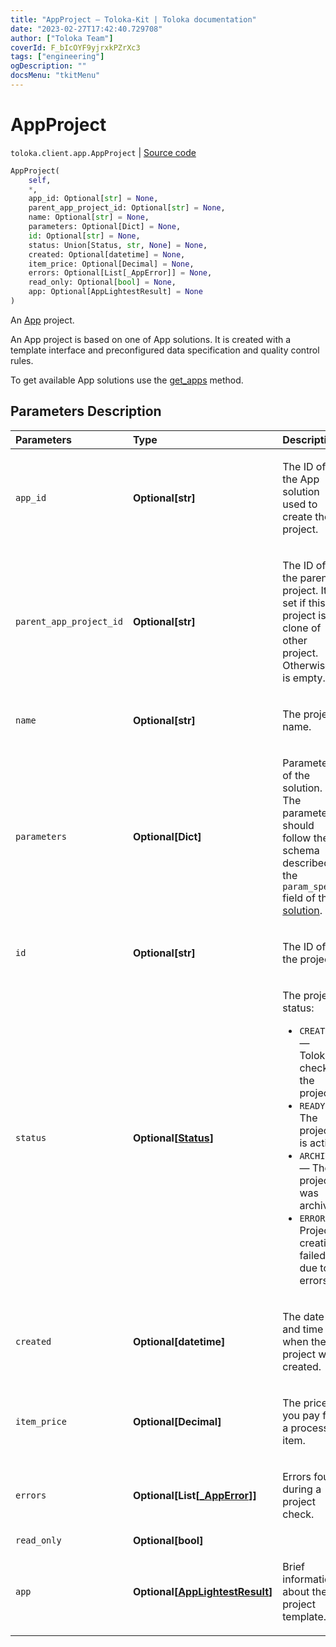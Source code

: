 ```yaml
---
title: "AppProject — Toloka-Kit | Toloka documentation"
date: "2023-02-27T17:42:40.729708"
author: ["Toloka Team"]
coverId: F_bIcOYF9yjrxkPZrXc3
tags: ["engineering"]
ogDescription: ""
docsMenu: "tkitMenu"
---
```


# AppProject
`toloka.client.app.AppProject` | [Source code](https://github.com/Toloka/toloka-kit/blob/v1.1.4/src/client/app/__init__.py#L45)

```python
AppProject(
    self,
    *,
    app_id: Optional[str] = None,
    parent_app_project_id: Optional[str] = None,
    name: Optional[str] = None,
    parameters: Optional[Dict] = None,
    id: Optional[str] = None,
    status: Union[Status, str, None] = None,
    created: Optional[datetime] = None,
    item_price: Optional[Decimal] = None,
    errors: Optional[List[_AppError]] = None,
    read_only: Optional[bool] = None,
    app: Optional[AppLightestResult] = None
)
```

An [App](/docs/apps/) project.

An App project is based on one of App solutions. It is created with a template interface and preconfigured data specification and quality control rules.

To get available App solutions use the [get_apps](/docs/toloka-kit/reference/toloka.client.TolokaClient.get_apps) method.

## Parameters Description

| Parameters | Type | Description |
| :----------| :----| :-----------|
`app_id`|**Optional\[str\]**|<p>The ID of the App solution used to create the project.</p>
`parent_app_project_id`|**Optional\[str\]**|<p>The ID of the parent project. It is set if this project is a clone of other project. Otherwise it is empty.</p>
`name`|**Optional\[str\]**|<p>The project name.</p>
`parameters`|**Optional\[Dict\]**|<p>Parameters of the solution. The parameters should follow the schema described in the `param_spec` field of the [solution](/docs/toloka-kit/reference/toloka.client.app.App).</p>
`id`|**Optional\[str\]**|<p>The ID of the project.</p>
`status`|**Optional\[[Status](/docs/toloka-kit/reference/toloka.client.app.AppProject.Status)\]**|<p>The project status:</p> <ul> <li>`CREATING` — Toloka is checking the project.</li> <li>`READY` — The project is active.</li> <li>`ARCHIVED` — The project was archived.</li> <li>`ERROR` — Project creation failed due to errors.</li> </ul>
`created`|**Optional\[datetime\]**|<p>The date and time when the project was created.</p>
`item_price`|**Optional\[Decimal\]**|<p>The price you pay for a processed item.</p>
`errors`|**Optional\[List\[[_AppError](/docs/toloka-kit/reference/toloka.client.app._AppError)\]\]**|<p>Errors found during a project check.</p>
`read_only`|**Optional\[bool\]**|
`app`|**Optional\[[AppLightestResult](/docs/toloka-kit/reference/toloka.client.app.AppLightestResult)\]**|<p>Brief information about the project template.</p>